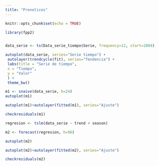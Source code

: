 ```yaml
---
title: "Pronoticos"
---
```


```r
knitr::opts_chunk$set(echo = TRUE)
```
```r
library(fpp2)


data_serie <- ts(Data_serie_tiempo$Serie, frequency=12, start=2004)

autoplot(data_serie, series="Serie tiempo") +
 autolayer(trendcycle(fit), series="Tendencia") +
 labs(title = "Serie de tiempo", 
 x = "Tiempo",
 y = "Valor"
 ) +
 theme_bw()

m1 <- snaive(data_serie, h=24)
autoplot(m1)

autoplot(m1)+autolayer(fitted(m1), series="Ajuste")

checkresiduals(m1)

regresion <- tslm(data_serie ~ trend + season)

m2 <- forecast(regresion, h=96)

autoplot(m2)

autoplot(m2)+autolayer(fitted(m2), series="Ajuste")

checkresiduals(m2)
```

